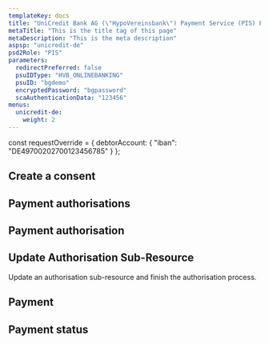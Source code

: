 ```yaml
---
templateKey: docs
title: "UniCredit Bank AG (\"HypoVereinsbank\") Payment Service (PIS) Embedded"
metaTitle: "This is the title tag of this page"
metaDescription: "This is the meta description"
aspsp: "unicredit-de"
psd2Role: "PIS"
parameters:
  redirectPreferred: false
  psuIDType: "HVB_ONLINEBANKING"
  psuID: "bgdemo"
  encryptedPassword: "bgpassword"
  scaAuthenticationData: "123456"
menus:
  unicredit-de: 
    weight: 2
---
```



const requestOverride = {
  debtorAccount: {
    "iban": "DE49700202700123456785"
  }
};



  <step>

  ## Create a consent

  <StepInitiatePayment requestOverride={requestOverride} />
  </step>
  <step>

  ## Payment authorisations

  <StepPaymentAuthorisations/>
  </step>
  <step>

  ## Payment authorisation

  <StepPaymentAuthorisation/>
  </step>
  <step>

  ## Update Authorisation Sub-Resource
  Update an authorisation sub-resource and finish the authorisation process.

  <StepPaymentPutAuthorisation/>
  </step>
  <step>

  ## Payment

  <StepPayment/>
  </step>
  <step>

  ## Payment status

  <StepPaymentStatus/>
  </step>

